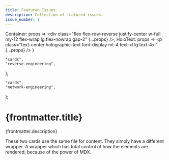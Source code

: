 ```yaml
---
title: Featured Issues.
description: Collection of featured issues.
issue_number: 1
---
```



  Container: props => <div class="flex flex-row-reverse justify-center w-full my-12 flex-wrap lg:flex-nowrap gap-2" {...props} />,
  HoloText: props => <p class="text-center holographic-text font-display mt-4 text-xl lg:text-4xl" {...props} />
}

    "cards",
    "reverse-engineering",
);

    "cards",
    "network-engineering",
);

# {frontmatter.title}

<HoloText>{frontmatter.description}</HoloText>

<Container>
  <Card markdown={networkCard} />
  <CardHolo markdown={reCard} />
</Container>

<More>

<Container>
  <Card markdown={reCard} />
  <Card markdown={reCard} />
</Container>
</More>

These two cards use the same file for content. They simply have a different wrapper. A wrapper which has total control of how the elements are rendered, because of the power of MDX.
